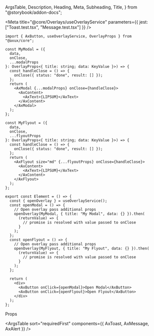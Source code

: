   ArgsTable,
  Description,
  Heading,
  Meta,
  Subheading,
  Title,
} from "@storybook/addon-docs";

<Meta
  title="@core/Overlays/useOverlayService"
  parameters={{ jest: ["Toast.test.tsx", "Message.test.tsx"] }}
/>

<Title>useOverlayService</Title>

<Description of={useOverlayService} />

```tsx
import { AxButton, useOverlayService, OverlayProps } from "@axux/core";

const MyModal = ({
  data,
  onClose,
  ...modalProps
}: OverlayProps<{ title: string; data: KeyValue }>) => {
  const handleClose = () => {
    onClose({ status: "done", result: [] });
  };
  return (
    <AxModal {...modalProps} onClose={handleClose}>
      <AxContent>
        <AxText>{LIPSUM}</AxText>
      </AxContent>
    </AxModal>
  );
};

const MyFlyout = ({
  data,
  onClose,
  ...flyoutProps
}: OverlayProps<{ title: string; data: KeyValue }>) => {
  const handleClose = () => {
    onClose({ status: "done", result: [] });
  };
  return (
    <AxFlyout size="md" {...flyoutProps} onClose={handleClose}>
      <AxContent>
        <AxText>{LIPSUM}</AxText>
      </AxContent>
    </AxFlyout>
  );
};

export const Element = () => {
  const { openOverlay } = useOverlayService();
  const openModal = () => {
    // Open overlay pass additional props
    openOverlay(MyModal, { title: "My Modal", data: {} }).then(
      (returnValue) => {
        // promise is resolved with value passed to onClose
      }
    );
  };
  const openFlyout = () => {
    // Open overlay pass additional props
    openOverlay(MyFlyout, { title: "My Flyout", data: {} }).then(
      (returnValue) => {
        // promise is resolved with value passed to onClose
      }
    );
  };

  return (
    <div>
      <AxButton onClick={openModal}>Open Modal</AxButton>
      <AxButton onClick={openFlyout}>Open Flyout</AxButton>
    </div>
  );
};
```

<Heading>Props</Heading>

<ArgsTable sort="requiredFirst" components={{ AxToast, AxMessage, AxAlert }} />
